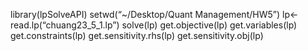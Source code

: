 library(lpSolveAPI)
setwd("~/Desktop/Quant Management/HW5")
lp<-read.lp("chuang23_5_1.lp")
solve(lp)
get.objective(lp)
get.variables(lp)
get.constraints(lp)
get.sensitivity.rhs(lp)
get.sensitivity.obj(lp)
